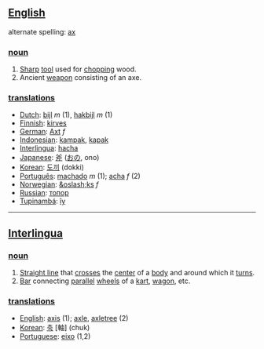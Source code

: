==[[English]]==
alternate spelling: [[ax]]
===[[noun]]===
#[[Sharp]] [[tool]] used for [[chop]]ping wood.
#Ancient [[weapon]] consisting of an axe.
===[[translation]]s===
*[[Dutch]]: [[bijl]] ''m'' (1), [[hakbijl]] ''m'' (1)
*[[Finnish]]: [[kirves]]
*[[German]]: [[Axt]] ''f''
*[[Indonesian]]: [[kampak]], [[kapak]]
*[[Interlingua]]: [[hacha]]
*[[Japanese]]: [[斧]] ([[おの]], ono)
*[[Korean]]: [[도끼]] (dokki)
*[[Português]]: [[machado]] ''m'' (1); [[acha]] ''f'' (2)
*[[Norwegian]]: [[&oslash;ks]] ''f''
*[[Russian]]: [[топор]]
*[[Tupinambá]]: [[îy]]
----
==[[Interlingua]]==
===[[noun]]===
#[[Straight line]] that [[cross]]es the [[center]] of a [[body]] and around which it [[turn]]s.
#[[Bar]] connecting [[parallel]] [[wheel]]s of a [[kart]], [[wagon]], etc.
===[[translation]]s===
*[[English]]: [[axis]] (1); [[axle]], [[axletree]] (2)
*[[Korean]]: [[축]] [軸] (chuk)
*[[Portuguese]]: [[eixo]] (1,2)